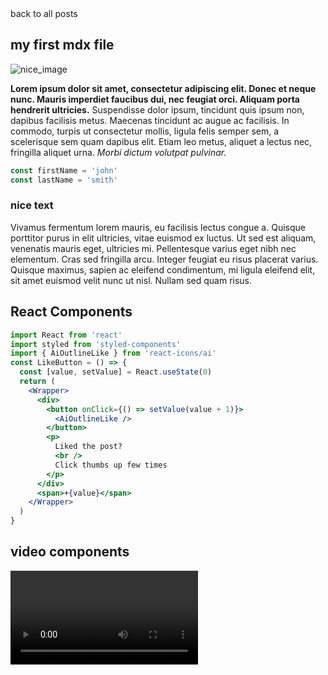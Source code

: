 
<section className="mdx-page">

<Link to="/posts" className="btn center-btn">
  back to all posts
</Link>

## my first mdx file

<div className='mdx-img'>

![nice_image](../assets/gatsby-1.png)

</div>

**Lorem ipsum dolor sit amet, consectetur adipiscing elit. Donec et neque nunc. Mauris imperdiet faucibus dui, nec feugiat orci. Aliquam porta hendrerit ultricies.** Suspendisse dolor ipsum, tincidunt quis ipsum non, dapibus facilisis metus. Maecenas tincidunt ac augue ac facilisis. In commodo, turpis ut consectetur mollis, ligula felis semper sem, a scelerisque sem quam dapibus elit. Etiam leo metus, aliquet a lectus nec, fringilla aliquet urna. _Morbi dictum volutpat pulvinar._

```js
const firstName = 'john'
const lastName = 'smith'
```

<div className='nice-text'>

<h3>nice text</h3>

<FiInfo className="nice-text-icon"></FiInfo>

Vivamus fermentum lorem mauris, eu facilisis lectus congue a. Quisque porttitor purus in elit ultricies, vitae euismod ex luctus. Ut sed est aliquam, venenatis mauris eget, ultricies mi. Pellentesque varius eget nibh nec elementum. Cras sed fringilla arcu. Integer feugiat eu risus placerat varius. Quisque maximus, sapien ac eleifend condimentum, mi ligula eleifend elit, sit amet euismod velit nunc ut nisl. Nullam sed quam risus.

</div>

<h2>React Components</h2>

<Counter />

```jsx
import React from 'react'
import styled from 'styled-components'
import { AiOutlineLike } from 'react-icons/ai'
const LikeButton = () => {
  const [value, setValue] = React.useState(0)
  return (
    <Wrapper>
      <div>
        <button onClick={() => setValue(value + 1)}>
          <AiOutlineLike />
        </button>
        <p>
          Liked the post?
          <br />
          Click thumbs up few times
        </p>
      </div>
      <span>+{value}</span>
    </Wrapper>
  )
}
```

<LikeButton />

<h2>video components</h2>

<RegVideo />

<Video />
<h2>regular heading</h2>
<h2 title="true">title heading</h2>
<h4>inline code</h4>

`console.log('hello world')`

<h4>blockquote element</h4>

<blockquote display="default">
  Ut sed est aliquam, venenatis mauris eget, ultricies mi. Pellentesque varius
  eget nibh nec elementum. Cras sed fringilla arcu.
</blockquote>

<blockquote display="info">
  Ut sed est aliquam, venenatis mauris eget, ultricies mi. Pellentesque varius
  eget nibh nec elementum. Cras sed fringilla arcu.
</blockquote>

<blockquote display="warning">
  Ut sed est aliquam, venenatis mauris eget, ultricies mi. Pellentesque varius
  eget nibh nec elementum. Cras sed fringilla arcu.
</blockquote>

<blockquote>
  Vivamus fermentum lorem mauris, eu facilisis lectus congue a. Quisque
  porttitor purus in elit ultricies, vitae euismod ex luctus. Ut sed est
  aliquam, venenatis mauris eget, ultricies mi. Pellentesque varius eget nibh
  nec elementum. Cras sed fringilla arcu. Integer feugiat eu risus placerat
  varius. Quisque maximus, sapien ac eleifend condimentum, mi ligula eleifend
  elit, sit amet euismod velit nunc ut nisl. Nullam sed quam risus.
</blockquote>

#### Javascript

```js
// comments
const name = 'john'
const channel = 'coding addict'

function featuredProducts(data) {
  return data.filter(item => {
    return item.featured === true
  })
}
featuredProducts()
```

#### JSX

```jsx
import React from 'react'

const Counter = () => {
  const [count, setCount] = React.useState(0)
  return (
    <section className="counter">
      <h4>show some love to MDX</h4>
      <h4>likes {count}</h4>
      <button className="btn btn-danger" onClick={() => setCount(count + 1)}>
        i like mdx
      </button>
    </section>
  )
}
export default Counter
```

#### HTML

```html
<h1>hello world</h1>
<p class="random">random text</p>
<section class="contact">
  <div class="title">
    <h1>contact us</h1>
  </div>
</section>
```

#### CSS

```css
max-width: 500px;
border-radius: var(--radius);
padding: 1rem 1.5rem;
background: var(--clr-grey-10);
text-align: center;
```

<Link to="/posts" className="btn center-btn">
  back to all posts
</Link>

</section>
